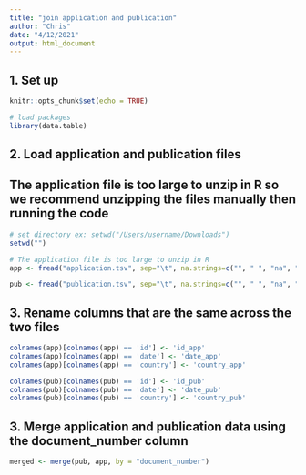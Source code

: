 ```yaml
---
title: "join application and publication"
author: "Chris"
date: "4/12/2021"
output: html_document
---
```


## 1. Set up
```r
knitr::opts_chunk$set(echo = TRUE)

# load packages
library(data.table)
```

## 2. Load application and publication files
## The application file is too large to unzip in R so we recommend unzipping the files manually then running the code
```r
# set directory ex: setwd("/Users/username/Downloads")
setwd("")

# The application file is too large to unzip in R
app <- fread("application.tsv", sep="\t", na.strings=c("", " ", "na", "NA", "N/A", NA))

pub <- fread("publication.tsv", sep="\t", na.strings=c("", " ", "na", "NA", "N/A", NA))
```
## 3. Rename columns that are the same across the two files
```r
colnames(app)[colnames(app) == 'id'] <- 'id_app'
colnames(app)[colnames(app) == 'date'] <- 'date_app'
colnames(app)[colnames(app) == 'country'] <- 'country_app'

colnames(pub)[colnames(pub) == 'id'] <- 'id_pub'
colnames(pub)[colnames(pub) == 'date'] <- 'date_pub'
colnames(pub)[colnames(pub) == 'country'] <- 'country_pub'
```


## 3. Merge application and publication data using the document_number column
```r
merged <- merge(pub, app, by = "document_number")
```
